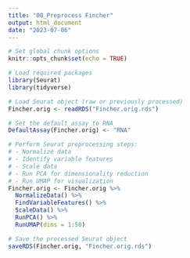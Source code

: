 ```yaml
---
title: "00_Preprocess Fincher"
output: html_document
date: "2023-07-06"
---
```


```r
# Set global chunk options
knitr::opts_chunk$set(echo = TRUE)
```

```r
# Load required packages
library(Seurat)
library(tidyverse)
```

```r
# Load Seurat object (raw or previously processed)
Fincher.orig <- readRDS("Fincher.orig.rds")
```

```r
# Set the default assay to RNA
DefaultAssay(Fincher.orig) <- "RNA"

# Perform Seurat preprocessing steps:
# - Normalize data
# - Identify variable features
# - Scale data
# - Run PCA for dimensionality reduction
# - Run UMAP for visualization
Fincher.orig <- Fincher.orig %>% 
  NormalizeData() %>% 
  FindVariableFeatures() %>% 
  ScaleData() %>% 
  RunPCA() %>% 
  RunUMAP(dims = 1:50)
```

```r
# Save the processed Seurat object
saveRDS(Fincher.orig, "Fincher.orig.rds")
```




